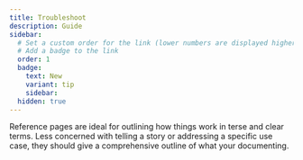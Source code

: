```yaml
---
title: Troubleshoot
description: Guide
sidebar:
  # Set a custom order for the link (lower numbers are displayed higher up)
  # Add a badge to the link
  order: 1
  badge:
    text: New
    variant: tip
    sidebar:
  hidden: true
---
```

Reference pages are ideal for outlining how things work in terse and clear terms.
Less concerned with telling a story or addressing a specific use case, they should give a comprehensive outline of what your documenting.




<CardGrid>
	<LinkCard title="Windows" icon="pencil" description="FAQs on Window OS Troubleshooting " href="/troubleshoot/windows/windows/" />
	<LinkCard title="MacOS" icon="pencil" description="FAQs on MacOS Troubleshooting"  href="/troubleshoot/macos/mac/" />
</CardGrid>


